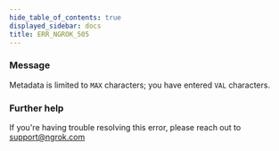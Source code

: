 ```yaml
---
hide_table_of_contents: true
displayed_sidebar: docs
title: ERR_NGROK_505
---
```


### Message

Metadata is limited to `MAX` characters; you have entered `VAL` characters.

<ErrorDetails />

### Further help

If you're having trouble resolving this error, please reach out to [support@ngrok.com](mailto:support@ngrok.com?subject=Help%20with%20ERR_NGROK_505)
